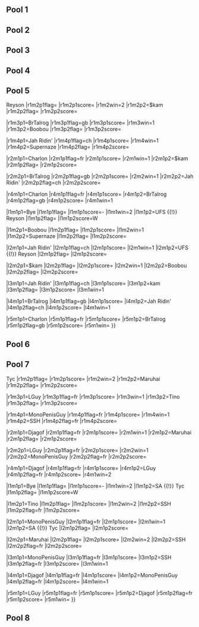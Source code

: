 {{SetGame|melee}}{{tabs static
|name1=Overview
|link1=Cannes Winter Clash
|name2=Singles Pools
|link2=Cannes Winter Clash/Singles Pools
|name3=Singles Bracket
|link3=Cannes Winter Clash/Singles Bracket
|This=2
}}

==Pool 1==
{{8DEBracket
|column-width=150
<!-- QUARTERFINALS -->
|r1m1p1=Leffen |r1m1p1flag=se |r1m1p1score=W
|r1m1p2=Bye |r1m1p2flag= |r1m1p2score=-
|r1m1win=1

|r1m2p1=Nemo |r1m2p1flag= |r1m2p1score=
|r1m2p2=ZCK |r1m2p2flag=fr |r1m2p2score={{win}}
|r1m2win=2

|r1m3p1=Meljin |r1m3p1flag=fr |r1m3p1score=W
|r1m3p2=Bye |r1m3p2flag= |r1m3p2score=-
|r1m3win=1

|r1m4p1=Aephage |r1m4p1flag=fr |r1m4p1score={{win}}
|r1m4p2=SaiX |r1m4p2flag=es |r1m4p2score= 
|r1m4win=1

<!-- SEMIFINALS -->
|r2m1p1=Leffen |r2m1p1flag=se |r2m1p1score={{win}}
|r2m1p2=ZCK |r2m1p2flag=fr |r2m1p2score=
|r2m1win=1

|r2m2p1=Meljin |r2m2p1flag=fr |r2m2p1score=
|r2m2p2=Aephage |r2m2p2flag=fr |r2m2p2score={{win}}
|r2m2win=2

<!-- WINNER'S FINALS -->
|r4m1p1=Leffen |r4m1p1flag=se |r4m1p1score={{win}}
|r4m1p2=Aephage |r4m1p2flag=fr |r4m1p2score=
|r4m1win=1

<!-- LOSER'S ROUND 1 -->
|l1m1p1=Nemo |l1m1p1flag= |l1m1p1score=W
|l1m1p2=Bye |l1m1p2flag= |l1m1p2score=-
|l1m1win=1

|l1m2p1=SaiX |l1m2p1flag=es |l1m2p1score=W
|l1m2p2=Bye |l1m2p2flag= |l1m2p2score=-
|l1m2win=1

<!-- LOSER'S ROUND 2 -->
|l2m1p1=Meljin |l2m1p1flag=fr |l2m1p1score={{win}}
|l2m1p2=Nemo |l2m1p2flag= |l2m1p2score=
|l2m1win=1

|l2m2p1=ZCK |l2m2p1flag=fr |l2m2p1score=
|l2m2p2=SaiX |l2m2p2flag=es |l2m2p2score={{win}}
|l2m2win=2

<!-- LOSER'S ROUND 3 -->
|l3m1p1=Meljin |l3m1p1flag=fr |l3m1p1score={{win}}
|l3m1p2=SaiX {{advance|Cannes Winter Clash/Singles Top 32}}|l3m1p2flag=es |l3m1p2score=
|l3m1win=1

<!-- LOSER'S FINALS -->
|l4m1p1=Aephage {{advance|Cannes Winter Clash/Singles Top 32}}|l4m1p1flag=fr |l4m1p1score=
|l4m1p2=Meljin |l4m1p2flag=fr |l4m1p2score={{win}}
|l4m1win=2

<!-- FINALS -->
|r5m1p1=Leffen |r5m1p1flag=se |r5m1p1score={{advance|Cannes Winter Clash/Singles Top 32}}
|r5m1p2=Meljin |r5m1p2flag=fr |r5m1p2score={{advance|Cannes Winter Clash/Singles Top 32}}
|r5m1win=
}}

==Pool 2==
{{8DEBracket
|column-width=150
|r1m1p1=Jeapie |r1m1p1flag=nl |r1m1p1score=W |r1m1win=1
|r1m1p2=Bye |r1m1p2flag= |r1m1p2score=-

|r1m2p1=BadNight |r1m2p1flag=fr |r1m2p1score={{win}} |r1m2win=1
|r1m2p2=QuickSike |r1m2p2flag=ch |r1m2p2score=

|r1m3p1=Leon |r1m3p1flag=fr |r1m3p1score=W |r1m3win=1
|r1m3p2=Bye |r1m3p2flag= |r1m3p2score=-

|r1m4p1=PandaSoldier |r1m4p1flag= |r1m4p1score={{win}} |r1m4win=1
|r1m4p2=TSN matge |r1m4p2flag= |r1m4p2score=

|r2m1p1=Jeapie |r2m1p1flag=nl |r2m1p1score={{win}} |r2m1win=1
|r2m1p2=BadNight |r2m1p2flag=fr |r2m1p2score=

|r2m2p1=Leon |r2m2p1flag=fr |r2m2p1score={{win}} |r2m2win=1
|r2m2p2=PandaSoldier |r2m2p2flag= |r2m2p2score=

<!-- WINNER'S FINALS -->
|r4m1p1=Jeapie |r4m1p1flag=nl |r4m1p1score={{win}}
|r4m1p2=Leon |r4m1p2flag=fr |r4m1p2score=
|r4m1win=1

|l1m1p1=Bye |l1m1p1flag= |l1m1p1score=- |l1m1win=2
|l1m1p2=QuickSike |l1m1p2flag=ch |l1m1p2score=W

|l1m2p1=Bye |l1m2p1flag= |l1m2p1score=- |l1m2win=2
|l1m2p2=TSN matge |l1m2p2flag= |l1m2p2score=W

|l2m1p1=PandaSoldier |l2m1p1flag= |l2m1p1score= |l2m1win=2
|l2m1p2=QuickSike |l2m1p2flag=ch |l2m1p2score={{win}}

|l2m2p1=BadNight |l2m2p1flag=fr |l2m2p1score={{win}} |l2m2win=1
|l2m2p2=TSN matge |l2m2p2flag= |l2m2p2score=

<!-- LOSER'S ROUND 3 -->
|l3m1p1=QuickSike |l3m1p1flag=ch |l3m1p1score={{win}}
|l3m1p2=BadNight {{advance|Cannes Winter Clash/Singles Top 32}}|l3m1p2flag=fr |l3m1p2score=
|l3m1win=1

<!-- LOSER'S FINALS -->
|l4m1p1=Leon |l4m1p1flag=fr |l4m1p1score={{win}}
|l4m1p2=QuickSike {{advance|Cannes Winter Clash/Singles Top 32}}|l4m1p2flag=ch |l4m1p2score=
|l4m1win=1

<!-- FINALS -->
|r5m1p1=Jeapie |r5m1p1flag=nl |r5m1p1score={{advance|Cannes Winter Clash/Singles Top 32}}
|r5m1p2=Leon |r5m1p2flag=fr |r5m1p2score={{advance|Cannes Winter Clash/Singles Top 32}}
|r5m1win=
}}

==Pool 3==
{{8DEBracket
|column-width=150
|r1m1p1=Tekk |r1m1p1flag=fr |r1m1p1score=W |r1m1win=1
|r1m1p2=Bye |r1m1p2flag= |r1m1p2score=-

|r1m2p1=Circonflexe |r1m2p1flag=fr |r1m2p1score={{win}} |r1m2win=1
|r1m2p2=MIDO |r1m2p2flag= |r1m2p2score=

|r1m3p1=Abadango |r1m3p1flag=jp |r1m3p1score=W |r1m3win=1
|r1m3p2=Bye |r1m3p2flag= |r1m3p2score=-

|r1m4p1=Datto |r1m4p1flag=fr |r1m4p1score={{win}} |r1m4win=1
|r1m4p2=SJ |r1m4p2flag= |r1m4p2score=

|r2m1p1=Tekk |r2m1p1flag=fr |r2m1p1score={{win}} |r2m1win=1
|r2m1p2=Circonflexe |r2m1p2flag=fr |r2m1p2score=

|r2m2p1=Abadango |r2m2p1flag=jp |r2m2p1score= |r2m2win=2
|r2m2p2=Datto |r2m2p2flag=fr |r2m2p2score={{win}}

<!-- WINNER'S FINALS -->
|r4m1p1=Tekk |r4m1p1flag=fr |r4m1p1score={{win}}
|r4m1p2=Datto |r4m1p2flag=fr |r4m1p2score=
|r4m1win=1

|l1m1p1=Bye |l1m1p1flag= |l1m1p1score=- |l1m1win=2
|l1m1p2=MIDO |l1m1p2flag= |l1m1p2score=W

|l1m2p1=Bye |l1m2p1flag= |l1m2p1score=- |l1m2win=2
|l1m2p2=SJ |l1m2p2flag= |l1m2p2score=W

|l2m1p1=Abadango |l2m1p1flag=jp |l2m1p1score={{win}} |l2m1win=1
|l2m1p2=MIDO |l2m1p2flag= |l2m1p2score=

|l2m2p1=Circonflexe |l2m2p1flag=fr |l2m2p1score={{win}} |l2m2win=1
|l2m2p2=SJ |l2m2p2flag= |l2m2p2score=

<!-- LOSER'S ROUND 3 -->
|l3m1p1=Abadango |l3m1p1flag=jp |l3m1p1score={{win}}
|l3m1p2=Circonflexe {{advance|Cannes Winter Clash/Singles Top 32}}|l3m1p2flag=fr |l3m1p2score=
|l3m1win=1

<!-- LOSER'S FINALS -->
|l4m1p1=Datto |l4m1p1flag=fr |l4m1p1score={{win}}
|l4m1p2=Abadango {{advance|Cannes Winter Clash/Singles Top 32}}|l4m1p2flag=jp |l4m1p2score=
|l4m1win=

<!-- FINALS -->
|r5m1p1=Tekk |r5m1p1flag=fr |r5m1p1score={{advance|Cannes Winter Clash/Singles Top 32}}
|r5m1p2=Datto |r5m1p2flag=fr |r5m1p2score={{advance|Cannes Winter Clash/Singles Top 32}}
|r5m1win=
}}

==Pool 4==
{{8DEBracket
|column-width=150
|r1m1p1=Makenshi |r1m1p1flag=fr |r1m1p1score=W |r1m1win=1
|r1m1p2=Bye |r1m1p2flag= |r1m1p2score=-

|r1m2p1=Brog |r1m2p1flag= |r1m2p1score={{win}} |r1m2win=1
|r1m2p2=Copernicus |r1m2p2flag= |r1m2p2score=

|r1m3p1=JiM |r1m3p1flag=fr |r1m3p1score=W |r1m3win=1
|r1m3p2=Bye |r1m3p2flag= |r1m3p2score=-

|r1m4p1=LuK |r1m4p1flag=fr |r1m4p1score={{win}} |r1m4win=1
|r1m4p2=Kelasius |r1m4p2flag= |r1m4p2score=

|r2m1p1=Makenshi |r2m1p1flag=fr |r2m1p1score={{win}} |r2m1win=1
|r2m1p2=Brog |r2m1p2flag= |r2m1p2score=

|r2m2p1=JiM |r2m2p1flag=fr |r2m2p1score={{win}} |r2m2win=1
|r2m2p2=LuK |r2m2p2flag=fr |r2m2p2score=

<!-- WINNER'S FINALS -->
|r4m1p1=Makenshi |r4m1p1flag=fr |r4m1p1score={{win}}
|r4m1p2=JiM |r4m1p2flag=fr |r4m1p2score=
|r4m1win=1

|l1m1p1=Bye |l1m1p1flag= |l1m1p1score=- |l1m1win=2
|l1m1p2=Copernicus |l1m1p2flag= |l1m1p2score=W

|l1m2p1=Bye |l1m2p1flag= |l1m2p1score=- |l1m2win=2
|l1m2p2=Kelasius |l1m2p2flag= |l1m2p2score=W

|l2m1p1=LuK |l2m1p1flag=fr |l2m1p1score={{win}} |l2m1win=1
|l2m1p2=Copernicus |l2m1p2flag= |l2m1p2score=

|l2m2p1=Brog |l2m2p1flag= |l2m2p1score= |l2m2win=2
|l2m2p2=Kelasius |l2m2p2flag= |l2m2p2score={{win}}

<!-- LOSER'S ROUND 3 -->
|l3m1p1=LuK |l3m1p1flag=fr |l3m1p1score={{win}}
|l3m1p2=Kelasius {{advance|Cannes Winter Clash/Singles Top 32}}|l3m1p2flag= |l3m1p2score=
|l3m1win=1

<!-- LOSER'S FINALS -->
|l4m1p1=JiM {{advance|Cannes Winter Clash/Singles Top 32}}|l4m1p1flag=fr |l4m1p1score=
|l4m1p2=LuK |l4m1p2flag=fr |l4m1p2score={{win}}
|l4m1win=2

<!-- FINALS -->
|r5m1p1=Makenshi |r5m1p1flag=fr |r5m1p1score={{advance|Cannes Winter Clash/Singles Top 32}}
|r5m1p2=LuK |r5m1p2flag=fr |r5m1p2score={{advance|Cannes Winter Clash/Singles Top 32}}
|r5m1win=
}}

==Pool 5==
{{8DEBracket
|column-width=150
|r1m1p1=Charlon |r1m1p1flag=fr |r1m1p1score=W |r1m1win=1
|r1m1p2=Bye |r1m1p2flag= |r1m1p2score=-

|r1m2p1=UFS {{!}} Reyson |r1m2p1flag= |r1m2p1score= |r1m2win=2
|r1m2p2=$kam |r1m2p2flag= |r1m2p2score={{win}}

|r1m3p1=BrTalrog |r1m3p1flag=gb |r1m3p1score={{win}} |r1m3win=1
|r1m3p2=Boobou |r1m3p2flag= |r1m3p2score=

|r1m4p1=Jah Ridin' |r1m4p1flag=ch |r1m4p1score={{win}} |r1m4win=1
|r1m4p2=Supernaze |r1m4p2flag= |r1m4p2score=

|r2m1p1=Charlon |r2m1p1flag=fr |r2m1p1score={{win}} |r2m1win=1
|r2m1p2=$kam |r2m1p2flag= |r2m1p2score=

|r2m2p1=BrTalrog |r2m2p1flag=gb |r2m2p1score={{win}} |r2m2win=1
|r2m2p2=Jah Ridin' |r2m2p2flag=ch |r2m2p2score=

<!-- WINNER'S FINALS -->
|r4m1p1=Charlon |r4m1p1flag=fr |r4m1p1score={{win}}
|r4m1p2=BrTalrog |r4m1p2flag=gb |r4m1p2score=
|r4m1win=1

|l1m1p1=Bye |l1m1p1flag= |l1m1p1score=- |l1m1win=2
|l1m1p2=UFS {{!}} Reyson |l1m1p2flag= |l1m1p2score=W

|l1m2p1=Boobou |l1m2p1flag= |l1m2p1score={{win}} |l1m2win=1
|l1m2p2=Supernaze |l1m2p2flag= |l1m2p2score=

|l2m1p1=Jah Ridin' |l2m1p1flag=ch |l2m1p1score={{win}} |l2m1win=1
|l2m1p2=UFS {{!}} Reyson |l2m1p2flag= |l2m1p2score=

|l2m2p1=$kam |l2m2p1flag= |l2m2p1score={{win}} |l2m2win=1
|l2m2p2=Boobou |l2m2p2flag= |l2m2p2score=

<!-- LOSER'S ROUND 3 -->
|l3m1p1=Jah Ridin' |l3m1p1flag=ch |l3m1p1score={{win}}
|l3m1p2=kam {{advance|Cannes Winter Clash/Singles Top 32}}|l3m1p2flag= |l3m1p2score=
|l3m1win=1

<!-- LOSER'S FINALS -->
|l4m1p1=BrTalrog |l4m1p1flag=gb |l4m1p1score={{win}}
|l4m1p2=Jah Ridin' {{advance|Cannes Winter Clash/Singles Top 32}}|l4m1p2flag=ch |l4m1p2score=
|l4m1win=1

<!-- FINALS -->
|r5m1p1=Charlon |r5m1p1flag=fr |r5m1p1score={{advance|Cannes Winter Clash/Singles Top 32}}
|r5m1p2=BrTalrog |r5m1p2flag=gb |r5m1p2score={{advance|Cannes Winter Clash/Singles Top 32}}
|r5m1win=
}}

==Pool 6==
{{8DEBracket
|column-width=150
|r1m1p1=Mahie |r1m1p1flag=fr |r1m1p1score=W |r1m1win=1
|r1m1p2=Bye |r1m1p2flag= |r1m1p2score=-

|r1m2p1=Rondelle |r1m2p1flag=fr |r1m2p1score={{win}} |r1m2win=1
|r1m2p2=Kuro |r1m2p2flag= |r1m2p2score=

|r1m3p1=AE. |r1m3p1flag=ch |r1m3p1score={{win}} |r1m3win=1
|r1m3p2=Yami |r1m3p2flag= |r1m3p2score=

|r1m4p1=StorMyu |r1m4p1flag=fr |r1m4p1score={{win}} |r1m4win=1
|r1m4p2=Papy |r1m4p2flag= |r1m4p2score=

|r2m1p1=Mahie |r2m1p1flag=fr |r2m1p1score={{win}} |r2m1win=1
|r2m1p2=Rondelle |r2m1p2flag=fr |r2m1p2score=

|r2m2p1=AE. |r2m2p1flag=ch |r2m2p1score={{win}} |r2m2win=1
|r2m2p2=StorMyu |r2m2p2flag=fr |r2m2p2score=

<!-- WINNER'S FINALS -->
|r4m1p1=Mahie |r4m1p1flag=fr |r4m1p1score={{win}}
|r4m1p2=AE. |r4m1p2flag=ch |r4m1p2score=
|r4m1win=1

|l1m1p1=Bye |l1m1p1flag= |l1m1p1score=- |l1m1win=2
|l1m1p2=Kuro |l1m1p2flag= |l1m1p2score=W

|l1m2p1=Yami |l1m2p1flag= |l1m2p1score={{win}} |l1m2win=1
|l1m2p2=Papy |l1m2p2flag= |l1m2p2score=

|l2m1p1=StorMyu |l2m1p1flag=fr |l2m1p1score={{win}} |l2m1win=1
|l2m1p2=Kuro |l2m1p2flag= |l2m1p2score=

|l2m2p1=Rondelle |l2m2p1flag=fr |l2m2p1score={{win}} |l2m2win=1
|l2m2p2=Yami |l2m2p2flag= |l2m2p2score=

<!-- LOSER'S ROUND 3 -->
|l3m1p1=StorMyu |l3m1p1flag=fr |l3m1p1score={{win}}
|l3m1p2=Rondelle {{advance|Cannes Winter Clash/Singles Top 32}}|l3m1p2flag=fr |l3m1p2score=
|l3m1win=1

<!-- LOSER'S FINALS -->
|l4m1p1=AE. |l4m1p1flag=ch |l4m1p1score={{win}}
|l4m1p2=StorMyu {{advance|Cannes Winter Clash/Singles Top 32}}|l4m1p2flag=fr |l4m1p2score=
|l4m1win=1

<!-- FINALS -->
|r5m1p1=Mahie |r5m1p1flag=fr |r5m1p1score={{advance|Cannes Winter Clash/Singles Top 32}}
|r5m1p2=AE. |r5m1p2flag=ch |r5m1p2score={{advance|Cannes Winter Clash/Singles Top 32}}
|r5m1win=
}}

==Pool 7==
{{8DEBracket
|column-width=150

|r1m1p1=Djagof |r1m1p1flag=fr |r1m1p1score=W |r1m1win=1
|r1m1p2=Bye |r1m1p2flag= |r1m1p2score=-

|r1m2p1=SA {{!}} Tyc |r1m2p1flag= |r1m2p1score= |r1m2win=2
|r1m2p2=Maruhai |r1m2p2flag= |r1m2p2score={{win}}

|r1m3p1=LGuy |r1m3p1flag=fr |r1m3p1score={{win}} |r1m3win=1
|r1m3p2=Tino |r1m3p2flag= |r1m3p2score=

|r1m4p1=MonoPenisGuy |r1m4p1flag=fr |r1m4p1score={{win}} |r1m4win=1
|r1m4p2=SSH |r1m4p2flag=fr |r1m4p2score=

|r2m1p1=Djagof |r2m1p1flag=fr |r2m1p1score={{win}} |r2m1win=1
|r2m1p2=Maruhai |r2m1p2flag= |r2m1p2score=

|r2m2p1=LGuy |r2m2p1flag=fr |r2m2p1score={{win}} |r2m2win=1
|r2m2p2=MonoPenisGuy |r2m2p2flag=fr |r2m2p2score=

<!-- WINNER'S FINALS -->
|r4m1p1=Djagof |r4m1p1flag=fr |r4m1p1score=
|r4m1p2=LGuy |r4m1p2flag=fr |r4m1p2score={{win}}
|r4m1win=2

|l1m1p1=Bye |l1m1p1flag= |l1m1p1score=- |l1m1win=2
|l1m1p2=SA {{!}} Tyc |l1m1p2flag= |l1m1p2score=W

|l1m2p1=Tino |l1m2p1flag= |l1m2p1score= |l1m2win=2
|l1m2p2=SSH |l1m2p2flag=fr |l1m2p2score={{win}}

|l2m1p1=MonoPenisGuy |l2m1p1flag=fr |l2m1p1score={{win}} |l2m1win=1
|l2m1p2=SA {{!}} Tyc |l2m1p2flag= |l2m1p2score=

|l2m2p1=Maruhai |l2m2p1flag= |l2m2p1score= |l2m2win=2
|l2m2p2=SSH |l2m2p2flag=fr |l2m2p2score={{win}}

<!-- LOSER'S ROUND 3 -->
|l3m1p1=MonoPenisGuy |l3m1p1flag=fr |l3m1p1score={{win}}
|l3m1p2=SSH {{advance|Cannes Winter Clash/Singles Top 32}}|l3m1p2flag=fr |l3m1p2score=
|l3m1win=1

<!-- LOSER'S FINALS -->
|l4m1p1=Djagof |l4m1p1flag=fr |l4m1p1score={{win}}
|l4m1p2=MonoPenisGuy {{advance|Cannes Winter Clash/Singles Top 32}}|l4m1p2flag=fr |l4m1p2score=
|l4m1win=1

<!-- FINALS -->
|r5m1p1=LGuy |r5m1p1flag=fr |r5m1p1score={{advance|Cannes Winter Clash/Singles Top 32}}
|r5m1p2=Djagof |r5m1p2flag=fr |r5m1p2score={{advance|Cannes Winter Clash/Singles Top 32}}
|r5m1win=
}}

==Pool 8==
{{8DEBracket
|column-width=150

|r1m1p1=Aether |r1m1p1flag=fr |r1m1p1score=W |r1m1win=1
|r1m1p2=Bye |r1m1p2flag= |r1m1p2score=-

|r1m2p1=Poney |r1m2p1flag= |r1m2p1score= |r1m2win=2
|r1m2p2=Yogui |r1m2p2flag= |r1m2p2score={{win}}

|r1m3p1=Samplay |r1m3p1flag=fr |r1m3p1score={{win}} |r1m3win=1
|r1m3p2=ZVAARI |r1m3p2flag= |r1m3p2score=

|r1m4p1=Link_enfant |r1m4p1flag=fr |r1m4p1score={{win}} |r1m4win=1
|r1m4p2=Bobi |r1m4p2flag= |r1m4p2score=

|r2m1p1=Aether |r2m1p1flag=fr |r2m1p1score={{win}} |r2m1win=1
|r2m1p2=Yogui |r2m1p2flag= |r2m1p2score=

|r2m2p1=Samplay |r2m2p1flag=fr |r2m2p1score={{win}} |r2m2win=1
|r2m2p2=Link_enfant |r2m2p2flag=fr |r2m2p2score=

<!-- WINNER'S FINALS -->
|r4m1p1=Aether |r4m1p1flag=fr |r4m1p1score=
|r4m1p2=Samplay |r4m1p2flag=fr |r4m1p2score={{win}}
|r4m1win=2

|l1m1p1=Bye |l1m1p1flag= |l1m1p1score=- |l1m1win=2
|l1m1p2=Poney |l1m1p2flag= |l1m1p2score=W

|l1m2p1=ZVAARI |l1m2p1flag= |l1m2p1score= |l1m2win=2
|l1m2p2=Bobi |l1m2p2flag= |l1m2p2score={{win}}

|l2m1p1=Link_enfant |l2m1p1flag=fr |l2m1p1score={{win}} |l2m1win=1
|l2m1p2=Poney |l2m1p2flag= |l2m1p2score=

|l2m2p1=Yogui |l2m2p1flag= |l2m2p1score= |l2m2win=2
|l2m2p2=Bobi |l2m2p2flag= |l2m2p2score={{win}}

<!-- LOSER'S ROUND 3 -->
|l3m1p1=Link_enfant |l3m1p1flag=fr |l3m1p1score={{win}}
|l3m1p2=Bobi {{advance|Cannes Winter Clash/Singles Top 32}}|l3m1p2flag= |l3m1p2score=
|l3m1win=1

<!-- LOSER'S FINALS -->
|l4m1p1=Aether |l4m1p1flag=fr |l4m1p1score={{win}}
|l4m1p2=Link_enfant {{advance|Cannes Winter Clash/Singles Top 32}}|l4m1p2flag=fr |l4m1p2score=
|l4m1win=1

<!-- FINALS -->
|r5m1p1=Samplay |r5m1p1flag=fr |r5m1p1score={{advance|Cannes Winter Clash/Singles Top 32}}
|r5m1p2=Aether |r5m1p2flag=fr |r5m1p2score={{advance|Cannes Winter Clash/Singles Top 32}}
|r5m1win=
}}
